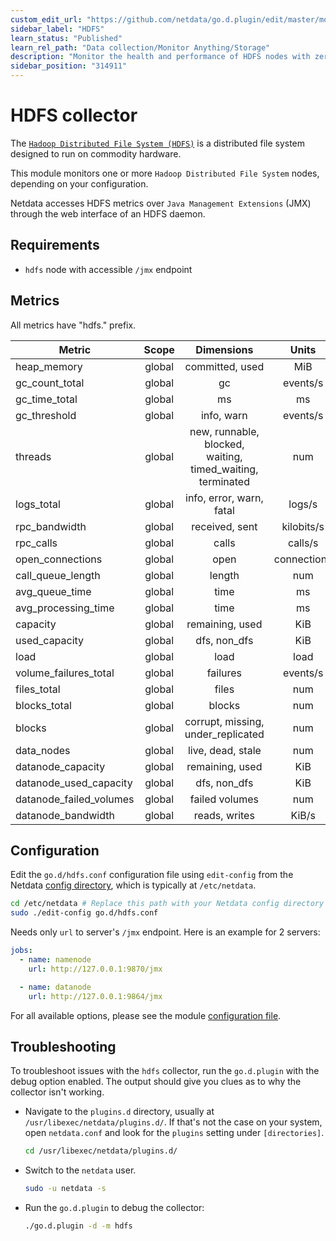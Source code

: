 ```yaml
---
custom_edit_url: "https://github.com/netdata/go.d.plugin/edit/master/modules/hdfs/README.md"
sidebar_label: "HDFS"
learn_status: "Published"
learn_rel_path: "Data collection/Monitor Anything/Storage"
description: "Monitor the health and performance of HDFS nodes with zero configuration, per-second metric granularity, and interactive visualizations."
sidebar_position: "314911"
---
```



# HDFS collector

The [`Hadoop Distributed File System (HDFS)`](https://hadoop.apache.org/docs/r1.2.1/hdfs_design.html) is a distributed
file system designed to run on commodity hardware.

This module monitors one or more `Hadoop Distributed File System` nodes, depending on your configuration.

Netdata accesses HDFS metrics over `Java Management Extensions` (JMX) through the web interface of an HDFS daemon.

## Requirements

- `hdfs` node with accessible `/jmx` endpoint

## Metrics

All metrics have "hdfs." prefix.

| Metric                  | Scope  |                         Dimensions                         |    Units    |
|-------------------------|:------:|:----------------------------------------------------------:|:-----------:|
| heap_memory             | global |                      committed, used                       |     MiB     |
| gc_count_total          | global |                             gc                             |  events/s   |
| gc_time_total           | global |                             ms                             |     ms      |
| gc_threshold            | global |                         info, warn                         |  events/s   |
| threads                 | global | new, runnable, blocked, waiting, timed_waiting, terminated |     num     |
| logs_total              | global |                  info, error, warn, fatal                  |   logs/s    |
| rpc_bandwidth           | global |                       received, sent                       | kilobits/s  |
| rpc_calls               | global |                           calls                            |   calls/s   |
| open_connections        | global |                            open                            | connections |
| call_queue_length       | global |                           length                           |     num     |
| avg_queue_time          | global |                            time                            |     ms      |
| avg_processing_time     | global |                            time                            |     ms      |
| capacity                | global |                      remaining, used                       |     KiB     |
| used_capacity           | global |                        dfs, non_dfs                        |     KiB     |
| load                    | global |                            load                            |    load     |
| volume_failures_total   | global |                          failures                          |  events/s   |
| files_total             | global |                           files                            |     num     |
| blocks_total            | global |                           blocks                           |     num     |
| blocks                  | global |             corrupt, missing, under_replicated             |     num     |
| data_nodes              | global |                     live, dead, stale                      |     num     |
| datanode_capacity       | global |                      remaining, used                       |     KiB     |
| datanode_used_capacity  | global |                        dfs, non_dfs                        |     KiB     |
| datanode_failed_volumes | global |                       failed volumes                       |     num     |
| datanode_bandwidth      | global |                       reads, writes                        |    KiB/s    |

## Configuration

Edit the `go.d/hdfs.conf` configuration file using `edit-config` from the
Netdata [config directory](/docs/getting-started/manage-and-configure/configuration), which is typically at `/etc/netdata`.

```bash
cd /etc/netdata # Replace this path with your Netdata config directory
sudo ./edit-config go.d/hdfs.conf
```

Needs only `url` to server's `/jmx` endpoint. Here is an example for 2 servers:

```yaml
jobs:
  - name: namenode
    url: http://127.0.0.1:9870/jmx

  - name: datanode
    url: http://127.0.0.1:9864/jmx
```

For all available options, please see the
module [configuration file](https://github.com/netdata/go.d.plugin/blob/master/config/go.d/hdfs.conf).

## Troubleshooting

To troubleshoot issues with the `hdfs` collector, run the `go.d.plugin` with the debug option enabled. The output should
give you clues as to why the collector isn't working.

- Navigate to the `plugins.d` directory, usually at `/usr/libexec/netdata/plugins.d/`. If that's not the case on
  your system, open `netdata.conf` and look for the `plugins` setting under `[directories]`.

  ```bash
  cd /usr/libexec/netdata/plugins.d/
  ```

- Switch to the `netdata` user.

  ```bash
  sudo -u netdata -s
  ```

- Run the `go.d.plugin` to debug the collector:

  ```bash
  ./go.d.plugin -d -m hdfs
  ```


